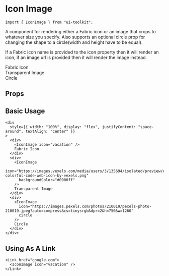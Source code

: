 
# Icon Image

```tsx
import { IconImage } from "ui-toolkit";
```

A component for rendering either a Fabric icon or an image that crops to whatever size you specify. Also supports an optional circle prop for changing the shape to a circle(width and height have to be equal).

If a Fabric icon name is provided to the icon property then it will render an icon, if an image url is provided then it will render the image instead.

<Showcase>
  <div
    style={{ width: "100%", display: "flex", justifyContent: "space-around", textAlign: "center" }}
  >
    <div>
      <IconImage icon="vacation" />
      Fabric Icon
    </div>
    <div>
      <IconImage
        icon="https://images.vexels.com/media/users/3/135694/isolated/preview/ea8854b19670e0a1710f6684f969519b-colorful-code-web-icon-by-vexels.png"
        backgroundColor="#0000ff"
      />
      Transparent Image
    </div>
    <div>
      <IconImage
        icon="https://images.pexels.com/photos/210019/pexels-photo-210019.jpeg?auto=compress&cs=tinysrgb&dpr=2&h=750&w=1260"
        circle
      />
      Circle
    </div>
  </div>
</Showcase>

## Props

<PropsTable name="IconImageProps" />

## Basic Usage

```tsx live=true bordered=true
<div
  style={{ width: "100%", display: "flex", justifyContent: "space-around", textAlign: "center" }}
>
  <div>
    <IconImage icon="vacation" />
    Fabric Icon
  </div>
  <div>
    <IconImage
      icon="https://images.vexels.com/media/users/3/135694/isolated/preview/ea8854b19670e0a1710f6684f969519b-colorful-code-web-icon-by-vexels.png"
      backgroundColor="#0000ff"
    />
    Transparent Image
  </div>
  <div>
    <IconImage
      icon="https://images.pexels.com/photos/210019/pexels-photo-210019.jpeg?auto=compress&cs=tinysrgb&dpr=2&h=750&w=1260"
      circle
    />
    Circle
  </div>
</div>
```

## Using As A Link

```tsx live=true bordered=true
<Link href="google.com">
  <IconImage icon="vacation" />
</Link>
```
